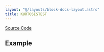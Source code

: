 ```yaml
---
layout: "@/layouts/block-docs-layout.astro"
title: KURTOSISTEST
---
```



<PythonDocsDisplay docstring={docstring} />

[Source Code](https://github.com/flojoy-ai/blocks/blob/main/blocks/SCIPY/STATS/KURTOSISTEST/KURTOSISTEST.py)

## Example
